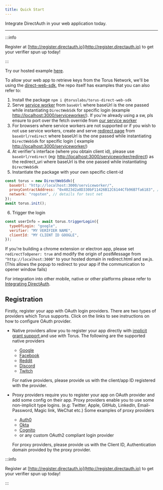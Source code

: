 ```yaml
---
title: Quick Start
---
```


Integrate DirectAuth in your web application today.

---

:::info

Register at [http://register.directauth.io](http://register.directauth.io) to
get your verifier spun up today!

:::

Try our hosted example [here](https://vue-direct.tor.us).

To allow your web app to retrieve keys from the Torus Network, we'll be using
the [direct-web-sdk](https://github.com/torusresearch/torus-direct-web-sdk), the
repo itself has examples that you can also refer to:

1. Install the package `npm i @toruslabs/torus-direct-web-sdk`
2. Serve
   [service worker](https://github.com/torusresearch/torus-direct-web-sdk/blob/master/serviceworker/sw.js)
   from `baseUrl` where baseUrl is the one passed while instantiating
   `DirectWebSdk` for specific login \(example
   [http://localhost:3000/serviceworker/](http://localhost:3000/serviceworker/)\).
   If you're already using a sw, pls ensure to port over the fetch override from
   [our service worker](https://github.com/torusresearch/torus-direct-web-sdk/blob/master/serviceworker/sw.js)
3. For browsers where service workers are not supported or if you wish to not
   use service workers, create and serve
   [redirect page](https://github.com/torusresearch/torus-direct-web-sdk/blob/master/serviceworker/redirect.html)
   from `baseUrl/redirect` where baseUrl is the one passed while instantiating
   `DirectWebSdk` for specific login \( example
   [http://localhost:3000/serviceworker/](http://localhost:3000/serviceworker/)\)
4. At verifier's interface \(where you obtain client id\), please use
   `baseUrl/redirect` \(eg:
   [http://localhost:3000/serviceworker/redirect](http://localhost:3000/serviceworker/redirect)\)
   as the redirect_uri where baseUrl is the one passed while instantiating
   `DirectWebSdk`
5. Instantiate the package with your own specific client-id

```javascript
const torus = new DirectWebSdk({
  baseUrl: "http://localhost:3000/serviceworker/",
  proxyContractAddress: "0x4023d2a0D330bF11426B12C6144Cfb96B7fa6183", // details for test net
  network: "ropsten", // details for test net
});
await torus.init();
```

6. Trigger the login

```javascript
const userInfo = await torus.triggerLogin({
  typeOfLogin: "google",
  verifier: "MY VERIFIER NAME",
  clientId: "MY CLIENT ID GOOGLE",
});
```

If you're building a chrome extension or electron app, please set
`redirectToOpener: true` and modify the origin of postMessage from
`"http://localhost:3000"` to your hosted domain in redirect.html and sw.js.
\(This allows the popup to redirect to your app if the communication to opener
window fails\)

For integration into other mobile, native or other platforms please refer to
[Integrating DirectAuth](integrating-directauth/).

## Registration

Firstly, register your app with OAuth login providers. There are two types of
providers which Torus supports. Click on the links to see instructions on how to
configure OAuth provider.

- Native providers allow you to register your app directly with
  [implicit grant support ](https://oauth.net/2/grant-types/implicit/)and use
  with Torus. The following are the supported native providers

  - [Google](https://support.google.com/googleapi/answer/6158849)
  - [Facebook](https://developers.facebook.com/docs/apps)
  - [Reddit](https://github.com/reddit-archive/reddit/wiki/oauth2)
  - [Discord](https://discord.com/developers/docs/topics/oauth2)
  - [Twitch](https://dev.twitch.tv/docs/authentication/#registration)

  For native providers, please provide us with the client/app ID registered with
  the provider.

- Proxy providers require you to register your app on OAuth provider and add
  some config on their app. Proxy providers enable you to use some non-implicit
  type logins. \(e.g: Twitter, Apple, GitHub, LinkedIn, Email-Password, Magic
  link, WeChat etc.\) Some examples of proxy providers

  - [Auth0](https://auth0.com/docs/connections)
  - [Okta](https://developer.okta.com/docs/concepts/social-login/)
  - [Cognito](https://aws.amazon.com/cognito/getting-started/)
  - or any custom OAuth2 compliant login provider

  For proxy providers, please provide us with the Client ID, Authentication
  domain provided by the proxy provider.

:::info

Register at [http://register.directauth.io](http://register.directauth.io) to
get your verifier spun up today!

:::
